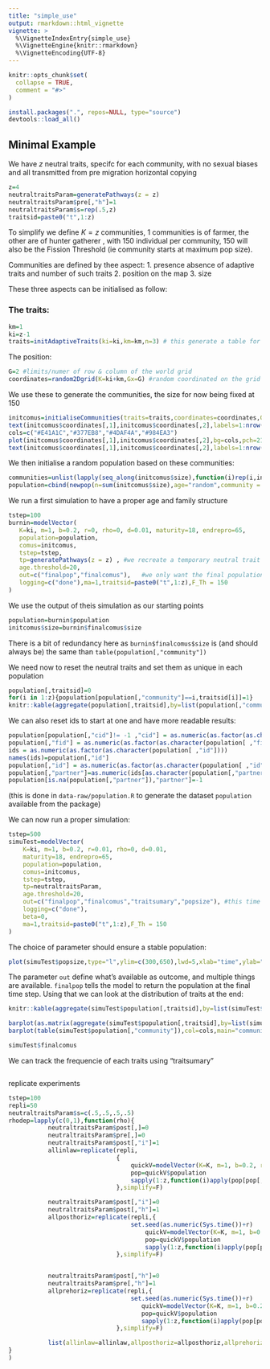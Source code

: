 ```yaml
---
title: "simple_use"
output: rmarkdown::html_vignette
vignette: >
  %\VignetteIndexEntry{simple_use}
  %\VignetteEngine{knitr::rmarkdown}
  %\VignetteEncoding{UTF-8}
---
```


```r
knitr::opts_chunk$set(
  collapse = TRUE,
  comment = "#>"
)
```

```r
install.packages(".", repos=NULL, type="source")
devtools::load_all()
```


## Minimal Example

We have $z$ neutral traits, specifc for each community, with no sexual biases and all transmitted from pre migration horizontal copying

```r
z=4
neutraltraitsParam=generatePathways(z = z)
neutraltraitsParam$pre[,"h"]=1
neutraltraitsParam$s=rep(.5,z)
traitsid=paste0("t",1:z)
```


To simplify we define $K=z$ communities, 1 communities is of farmer, the other are of hunter gatherer , with 150 individual per community, 150 will also be the Fission Threshold (ie community starts at maximum pop size).

Communities are defined by thee aspect:
1. presence absence of adaptive traits and number of such traits
2. position on the map
3. size


These three aspects can be initialised as follow:

### The traits:
```r
km=1
ki=z-1
traits=initAdaptiveTraits(ki=ki,km=km,n=3) # this generate a table for 3 adaptive traits, with ki communities of full hunter-gathere and km of farmers
```


The position:

```r
G=2 #limits/numer of row & column of the world grid
coordinates=random2Dgrid(K=ki+km,Gx=G) #random coordinated on the grid
```

We use these to generate the communities, the size for now being fixed at 150

```r
initcomus=initialiseCommunities(traits=traits,coordinates=coordinates,G=G,sizes=150,plot=T)
text(initcomus$coordinates[,1],initcomus$coordinates[,2],labels=1:nrow(initcomus$coordinates))
cols=c("#E41A1C","#377EB8","#4DAF4A","#984EA3")
plot(initcomus$coordinates[,1],initcomus$coordinates[,2],bg=cols,pch=21,cex=20)
text(initcomus$coordinates[,1],initcomus$coordinates[,2],labels=1:nrow(initcomus$coordinates))
```

We then initialise a random population based on these communities:
```r
communities=unlist(lapply(seq_along(initcomus$size),function(i)rep(i,initcomus$size[i])))
population=cbind(newpop(n=sum(initcomus$size),age="random",community = communities),generateTraitsMatrix(sum(initcomus$size),z))
```


We run a first simulation to have a proper age and family structure 

```r
tstep=100
burnin=modelVector(
   K=ki, m=1, b=0.2, r=0, rho=0, d=0.01, maturity=18, endrepro=65, 
   population=population, 
   comus=initcomus, 
   tstep=tstep, 
   tp=generatePathways(z = z) , #we recreate a temporary neutral trait table with no neutral transmission
   age.threshold=20, 
   out=c("finalpop","finalcomus"),   #we only want the final population
   logging=c("done"),ma=1,traitsid=paste0("t",1:z),F_Th = 150
)
```

We use the output of theis simulation as our starting points

```r
population=burnin$population
initcomus$size=burnin$finalcomus$size
```

There is a bit of redundancy here as `burnin$finalcomus$size` is (and should always be) the same than `table(population[,"community"])`

We need now to reset the neutral traits and set them as unique in each population

```r
population[,traitsid]=0
for(i in 1:z){population[population[,"community"]==i,traitsid[i]]=1}
knitr::kable(aggregate(population[,traitsid],by=list(population[,"community"]),sum))
```

We can also reset ids to start at one and have more readable results:


```r
population[population[,"cid"]!= -1 ,"cid"] = as.numeric(as.factor(as.character(population[population[,"cid"]!= -1 ,"cid"])))
population[,"fid"] = as.numeric(as.factor(as.character(population[ ,"fid"])))
ids = as.numeric(as.factor(as.character(population[ ,"id"])))
names(ids)=population[,"id"]
population[,"id"] = as.numeric(as.factor(as.character(population[ ,"id"])))
population[,"partner"]=as.numeric(ids[as.character(population[,"partner"])])
population[is.na(population[,"partner"]),"partner"]=-1
```

(this is done in `data-raw/population.R` to generate the dataset `population` available from the package)


We can now run a proper simulation:


```r
tstep=500
simuTest=modelVector(
    K=ki, m=1, b=0.2, r=0.01, rho=0, d=0.01, 
    maturity=18, endrepro=65, 
    population=population, 
    comus=initcomus, 
    tstep=tstep, 
    tp=neutraltraitsParam,
    age.threshold=20, 
    out=c("finalpop","finalcomus","traitsumary","popsize"), #this time we keep track of more things
    logging=c("done"),
    beta=0,
    ma=1,traitsid=paste0("t",1:z),F_Th = 150
)
```


The choice of parameter should ensure a stable population:

```r
plot(simuTest$popsize,type="l",ylim=c(300,650),lwd=5,xlab="time",ylab="number of individual")
```

The parameter `out` define what's available as outcome, and multiple things are available. `finalpop` tells the model to return the population at the final time step. Using that we can look at the distribution of traits at the end:

```r

knitr::kable(aggregate(simuTest$population[,traitsid],by=list(simuTest$population[,"community"]),FUN=getRatio))

barplot(as.matrix(aggregate(simuTest$population[,traitsid],by=list(simuTest$population[,"community"]),FUN=getRatio)[,-1]),beside=T,col=cols,main="percentage of population with traits")
barplot(table(simuTest$population[,"community"]),col=cols,main="community size")

```

```r

simuTest$finalcomus

```


We can track the frequencie of each traits using "traitsumary"

```r


```


replicate experiments

```r
tstep=100
repli=50
neutraltraitsParam$s=c(.5,.5,.5,.5)
rhodep=lapply(c(0,1),function(rho){
           neutraltraitsParam$post[,]=0
           neutraltraitsParam$pre[,]=0
           neutraltraitsParam$post[,"i"]=1
           allinlaw=replicate(repli,
                              {
                                  quickV=modelVector(K=K, m=1, b=0.2, r=0.01, rho=rho, d=0.01, maturity=18, endrepro=65, population=population, comus=initcomus, tstep=tstep, tp=neutraltraitsParam,age.threshold=20, out=c("finalpop","finalcomus","popsize"),logging=c("time"),ma=1,traitsid=paste0("t",1:z),F_Th = 150,vidfile=NULL)
                                  pop=quickV$population
                                  sapply(1:z,function(i)apply(pop[pop[,"community"]==i,traitsid],2,sum))
                              },simplify=F)

           neutraltraitsParam$post[,"i"]=0
           neutraltraitsParam$post[,"h"]=1
           allposthoriz=replicate(repli,{
                                  set.seed(as.numeric(Sys.time())+r)
                                      quickV=modelVector(K=K, m=1, b=0.2, r=0.01, rho=rho, d=0.01, maturity=18, endrepro=65, population=population, comus=initcomus, tstep=tstep, tp=neutraltraitsParam,age.threshold=20, out=c("finalpop","finalcomus","popsize"),logging=c("time"),ma=1,traitsid=paste0("t",1:z),F_Th = 150,vidfile=NULL)
                                      pop=quickV$population
                                      sapply(1:z,function(i)apply(pop[pop[,"community"]==i,traitsid],2,sum))
                              },simplify=F)


           neutraltraitsParam$post[,"h"]=0
           neutraltraitsParam$pre[,"h"]=1
           allprehoriz=replicate(repli,{
                                  set.seed(as.numeric(Sys.time())+r)
                                     quickV=modelVector(K=K, m=1, b=0.2, r=0.01, rho=rho, d=0.01, maturity=18, endrepro=65, population=population, comus=initcomus, tstep=tstep, tp=neutraltraitsParam,age.threshold=20, out=c("finalpop","finalcomus","popsize"),logging=c("time"),ma=1,traitsid=paste0("t",1:z),F_Th = 150,vidfile=NULL)
                                     pop=quickV$population
                                     sapply(1:z,function(i)apply(pop[pop[,"community"]==i,traitsid],2,sum))
                              },simplify=F)

           list(allinlaw=allinlaw,allposthoriz=allposthoriz,allprehoriz=allprehoriz)
}
)

```
